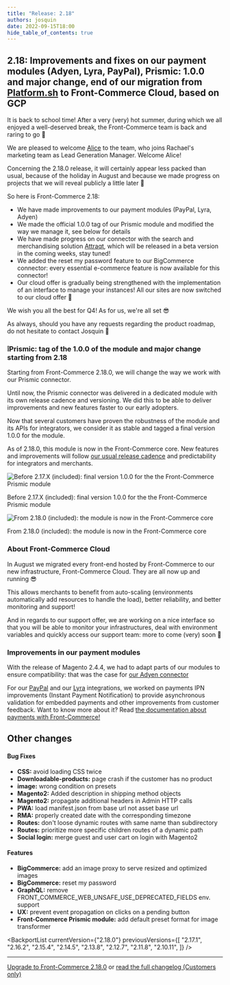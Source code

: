 ```yaml
---
title: "Release: 2.18"
authors: josquin
date: 2022-09-15T18:00
hide_table_of_contents: true
---
```



## 2.18: Improvements and fixes on our payment modules (Adyen, Lyra, PayPal), Prismic: 1.0.0 and major change, end of our migration from [Platform.sh](http://Platform.sh) to Front-Commerce Cloud, based on GCP

It is back to school time! After a very (very) hot summer, during which we all enjoyed a well-deserved break, the Front-Commerce team is back and raring to go 💪

We are pleased to welcome [Alice](https://www.linkedin.com/in/alice-malby-343383132/) to the team, who joins Rachael's marketing team as Lead Generation Manager. Welcome Alice!

Concerning the 2.18.0 release, it will certainly appear less packed than usual, because of the holiday in August and because we made progress on projects that we will reveal publicly a little later 🍿

So here is Front-Commerce 2.18:

- We have made improvements to our payment modules (PayPal, Lyra, Adyen)
- We made the official 1.0.0 tag of our Prismic module and modified the way we manage it, see below for details
- We have made progress on our connector with the search and merchandising solution [Attraqt](https://attraqt.com/), which will be released in a beta version in the coming weeks, stay tuned!
- We added the reset my password feature to our BigCommerce connector: every essential e-commerce feature is now available for this connector!
- Our cloud offer is gradually being strengthened with the implementation of an interface to manage your instances! All our sites are now switched to our cloud offer 🎉

We wish you all the best for Q4! As for us, we're all set 😎

As always, should you have any requests regarding the product roadmap, do not hesitate to contact Josquin 👋

<!--truncate-->


### ❕Prismic: tag of the 1.0.0 of the module and major change starting from 2.18

Starting from Front-Commerce 2.18.0, we will change the way we work with our Prismic connector.

Until now, the Prismic connector was delivered in a dedicated module with its own release cadence and versioning. We did this to be able to deliver improvements and new features faster to our early adopters.

Now that several customers have proven the robustness of the module and its APIs for integrators, we consider it as stable and tagged a final version 1.0.0 for the module.

As of 2.18.0, this module is now in the Front-Commerce core. New features and improvements will follow [our usual release cadence](https://developers.front-commerce.com/docs/appendices/release-process) and predictability for integrators and merchants.

![Before 2.17.X (included): final version 1.0.0 for the the Front-Commerce Prismic module](./assets/Untitled.png)

Before 2.17.X (included): final version 1.0.0 for the the Front-Commerce Prismic module

![From 2.18.0 (included): the module is now in the Front-Commerce core](./assets/prismic.png)

From 2.18.0 (included): the module is now in the Front-Commerce core

### About Front-Commerce Cloud

In August we migrated every front-end hosted by Front-Commerce to our new infrastructure, Front-Commerce Cloud. They are all now up and running 😎

This allows merchants to benefit from auto-scaling (environments automatically add resources to handle the load), better reliability, and better monitoring and support!

And in regards to our support offer, we are working on a nice interface so that you will be able to monitor your infrastructures, deal with environment variables and quickly access our support team: more to come (very) soon 👀

### Improvements in our payment modules

With the release of Magento 2.4.4, we had to adapt parts of our modules to ensure compatibility: that was the case for [our Adyen connector](https://developers.front-commerce.com/docs/advanced/payments/adyen)

For our [PayPal](https://developers.front-commerce.com/docs/advanced/payments/paypal) and our [Lyra](https://developers.front-commerce.com/docs/advanced/payments/payzen) integrations, we worked on payments IPN improvements (Instant Payment Notification) to provide asynchronous validation for embedded payments and other improvements from customer feedback. Want to know more about it? Read [the documentation about payments with Front-Commerce!](https://developers.front-commerce.com/docs/category/payments)

## Other changes

#### Bug Fixes

- **CSS:** avoid loading CSS twice
- **Downloadable-products:** page crash if the customer has no product
- **image:** wrong condition on presets
- **Magento2:** Added description in shipping method objects
- **Magento2:** propagate additional headers in Admin HTTP calls
- **PWA:** load manifest.json from base url not asset base url
- **RMA:** properly created date with the corresponding timezone
- **Routes:** don't loose dynamic routes with same name than subdirectory
- **Routes:** prioritize more specific children routes of a dynamic path
- **Social login:** merge guest and user cart on login with Magento2

#### Features

- **BigCommerce:** add an image proxy to serve resized and optimized images
- **BigCommerce:** reset my password
- **GraphQL:** remove FRONT_COMMERCE_WEB_UNSAFE_USE_DEPRECATED_FIELDS env. support
- **UX:** prevent event propagation on clicks on a pending button
- **Front-Commerce Prismic module:** add default preset format for image transformer

<BackportList
  currentVersion={"2.18.0"}
  previousVersions={[
    "2.17.1",
    "2.16.2",
    "2.15.4",
    "2.14.5",
    "2.13.8",
    "2.12.7",
    "2.11.8",
    "2.10.11",
  ]}
/>

<hr />

<ChangelogFooter>

[Upgrade to Front-Commerce 2.18.0](/docs/appendices/migration-guides#2170---2180)
or
[read the full changelog (Customers only)](https://gitlab.com/front-commerce/front-commerce/-/releases/2.18.0)

</ChangelogFooter>
